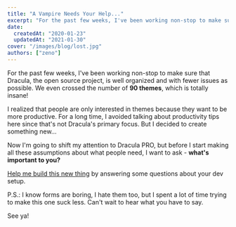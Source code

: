 ```yaml
---
title: "A Vampire Needs Your Help..."
excerpt: "For the past few weeks, I've been working non-stop to make sure that Dracula, the open source project, is well organized and with fewer issues as possible. We even crossed the number of 90 themes, which is totally insane!"
date:
  createdAt: "2020-01-23"
  updatedAt: "2021-01-30"
cover: "/images/blog/lost.jpg"
authors: ["zeno"]
---
```


For the past few weeks, I've been working non-stop to make sure that Dracula, the open source project, is well organized and with fewer issues as possible. We even crossed the number of **90 themes**, which is totally insane!

I realized that people are only interested in themes because they want to be more productive. For a long time, I avoided talking about productivity tips here since that's not Dracula's primary focus. But I decided to create something new...

Now I'm going to shift my attention to Dracula PRO, but before I start making all these assumptions about what people need, I want to ask - **what's important to you?**

[Help me build this new thing](https://draculatheme.typeform.com/to/VjaC6t) by answering some questions about your dev setup.

P.S.: I know forms are boring, I hate them too, but I spent a lot of time trying to make this one suck less. Can't wait to hear what you have to say.

See ya!
